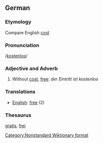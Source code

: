 ==German==
===Etymology===

Compare English [[cost]]

===Pronunciation===
/[[Pronunciation guide|kostenlos]]/
===Adjective and Adverb===
# Without [[cost]], [[free]]: ''der Eintritt ist kostenlos''

===Translations===
*[[English]]: [[free]] (2)

===Thesaurus===

[[gratis]], [[frei]]

[[Category:Nonstandard Wiktionary format]]<!-- 2 parts of speech in one heading -->